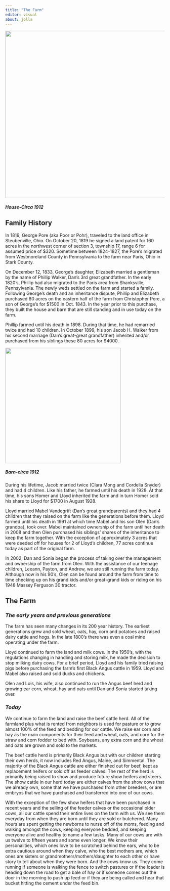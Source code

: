 ```yaml
---
title: "The Farm"
editor: visual
about: jolla
---
```


![](images/house.jpg){width="529"}

##### *House-Circa 1912*

## **Family History**

In 1819, George Pore (aka Poor or Pohr), traveled to the land office in Steubenville, Ohio. On October 20, 1819 he signed a land patent for 160 acres in the northwest corner of section 3, township 17, range 6 for assumed price of \$320. Sometime between 1824-1827, the Pore's migrated from Westmoreland County in Pennsylvania to the farm near Paris, Ohio in Stark County.

On December 12, 1833, George's daughter, Elizabeth married a gentleman by the name of Phillip Walker, Dan's 3rd great grandfather. In the early 1820's, Phillip had also migrated to the Paris area from Shanksville, Pennsylvania. The newly weds settled on the farm and started a family. Following George's death and an inheritance dispute, Phillip and Elizabeth purchased 80 acres on the eastern half of the farm from Christopher Pore, a son of George's for \$1500 in Oct. 1843. In the year prior to this purchase, they built the house and barn that are still standing and in use today on the farm.

Phillip farmed until his death in 1898. During that time, he had remarried twice and had 10 children. In October 1899, his son Jacob H. Walker from his second marriage (Dan's great-great grandfather) inherited and/or purchased from his siblings these 80 acres for \$4000.

![](images/barn-01.jpg){width="365"}

##### *Barn-circa 1912*

During his lifetime, Jacob married twice (Clara Mong and Cordelia Snyder) and had 4 children. Like his father, he farmed until his death in 1928. At that time, his sons Homer and Lloyd inherited the farm and in turn Homer sold his share to Lloyd for \$1700 in August 1928.

Lloyd married Mabel Vandegrift (Dan's great grandparents) and they had 4 children that they raised on the farm like the generations before them. Lloyd farmed until his death in 1991 at which time Mabel and his son Olen (Dan's grandpa), took over. Mabel maintained ownership of the farm until her death in 2008 and then Olen purchased his siblings' shares of the inheritance to keep the farm together. With the exception of approximately 3 acres that were deeded off for houses for 2 of Lloyd's children, 77 acres continue today as part of the original farm.

In 2002, Dan and Sonia began the process of taking over the management and ownership of the farm from Olen. With the assistance of our teenage children, Leeann, Payton, and Andrew, we are still running the farm today. Although now in his 90's, Olen can be found around the farm from time to time checking up on his grand kids and/or great-grand kids or riding on his 1948 Massey Ferguson 30 tractor.

## **The Farm**

### *The early years and previous generations*

The farm has seen many changes in its 200 year history. The earliest generations grew and sold wheat, oats, hay, corn and potatoes and raised dairy cattle and hogs. In the late 1800's there was even a coal mine operating under the farm.

Lloyd continued to farm the land and milk cows. In the 1950's, with the regulations changing in handling and storing milk, he made the decision to stop milking dairy cows. For a brief period, Lloyd and his family tried raising pigs before purchasing the farm's first Black Angus cattle in 1959. Lloyd and Mabel also raised and sold ducks and chickens.

Olen and Lois, his wife, also continued to run the Angus beef herd and growing ear corn, wheat, hay and oats until Dan and Sonia started taking over.

### *Today*

We continue to farm the land and raise the beef cattle herd. All of the farmland plus what is rented from neighbors is used for pasture or to grow almost 100% of the feed and bedding for our cattle. We raise ear corn and hay as the main components for their feed and wheat, oats, and corn for the straw and corn fodder to bed with. Soybeans, any extra corn and the wheat and oats are grown and sold to the markets.

The beef cattle herd is primarily Black Angus but with our children starting their own herds, it now includes Red Angus, Maine, and Simmental. The majority of the Black Angus cattle are either finished out for beef, kept as replacement heifers or sold off as feeder calves. The rest of the herd is primarily being raised to show and produce future show heifers and steers. The show cattle in our herd today are either calves from the show cows that we already own, some that we have purchased from other breeders, or are embryos that we have purchased and transferred into one of our cows.

With the exception of the few show heifers that have been purchased in recent years and the selling of the feeder calves or the occasional older cows, all our cattle spend their entire lives on the farm with us. We see them everyday from when they are born until they are sold or butchered. Many hours are spent getting the newborns to nurse off of the moms, feeding and walking amongst the cows, keeping everyone bedded, and keeping everyone alive and healthy to name a few tasks. Many of our cows are with us twelve to fifteen years and some even longer. We know their personalities, which ones love to be scratched behind the ears, who to be extra cautious around when they calve, who the best mothers are, which ones are sisters or grandmothers/mothers/daughter to each other or have story to tell about when they were born. And the cows know us. They come running if someone is walking the fence to switch pastures or if the loader is heading down the road to get a bale of hay or if someone comes out the door in the morning to push up feed or if they are being called and hear that bucket hitting the cement under the feed bin.
